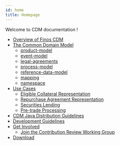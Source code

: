 ```yaml
---
id: home
title: Homepage
---
```


Welcome to CDM documentation !

* [Overview of Finos CDM](/docs/cdm-overview)
* [The Common Domain Model](/docs/common-domain-model)
    - [product-model](/docs/product-model)
    - [event-model](/docs/event-model)
    - [legal-agreements](/docs/legal-agreements)
    - [process-model](/docs/process-model)
    - [reference-data-model](/docs/reference-data-model)
    - [mapping](/docs/mapping)
    - [namespace](/docs/namespace)
* [Use Cases](/docs/use-cases)
    - [Eligible Collateral Representation](/docs/eligible-collateral-representation)
    - [Repurchase Agreement Representation](/docs/repurchase-agreement-representation)
    - [Securities Lending](/docs/securities-lending)
    - [Pre-trade Processing](/docs/pre-trade-processing)
* [CDM Java Distribution Guidelines](/docs/cdm-guidelines)
* [Development Guidelines](/docs/contribution)
* [Get Involved](/docs/get-involved)
    - [Join the Contribution Review Working Group](/docs/CDM-Contribution-Review-WG)
* [Download](/docs/download)

